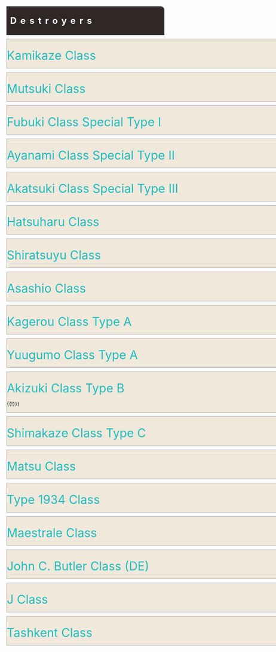 <div style="width: 80%; background: #2F2827; border-top-right-radius: 10px; margin: 10px; padding: 10px; letter-spacing: 10px;"><font size= 5 color =#FFFFFF>'''Destroyers'''</font></div>
<div style="background:#EFE8DB;border:#AAAAAA 1px solid;width:790px;margin:10px;border-top-right-radius: 10px;padding: 10px 0px 00px 0px;"><div class="toccolours mw-collapsible mw-collapsed"><font size="6" color="#1DBDC0" >Kamikaze Class</font>
<div class="mw-collapsible-content">
{{{!}} style = "width:100%" cellspacing = "1" style = ""
{{!}} align = "center" style="background: #D6C8B8; width: 500px; letter-spacing: 2px;" {{!}}<font size="4">'''Kamikaze Kai''' </font><br /><font size="2">''ID 24209'' </font>
{{!}} align = "center" style="background: #D6C8B8; width: 500px; letter-spacing: 2px;" {{!}}<font size="4">'''Harukaze Kai''' </font><br /><font size="2">''ID 24386'' </font>
{{!}} align = "center" style="background: #D6C8B8; width: 500px; letter-spacing: 2px;" {{!}}<font size="4">'''Asakaze Kai''' </font><br /><font size="2">''ID 27613'' </font>
{{!}} align = "center" style="background: #D6C8B8; width: 500px; letter-spacing: 2px;" {{!}}<font size="4">'''Matsukaze Kai''' </font><br /><font size="2">''ID 28880'' </font>
{{!}}- 
{{!}} style="background: #EFE8DB;" {{!}}{{ShipCardKai|Kamikaze/Kai|size=175px|align=center}}
{{!}} style="background: #EFE8DB;" {{!}}{{ShipCardKai|Harukaze/Kai|size=175px|align=center}}
{{!}} style="background: #EFE8DB;" {{!}}{{ShipCardKai|Asakaze/Kai|size=175px|align=center}}
{{!}} style="background: #EFE8DB;" {{!}}{{ShipCardKai|Matsukaze/Kai|size=175px|align=center}}
{{!}}- 
{{!}} align = "center" style="background: #D6C8B8; letter-spacing: 2px;" {{!}}<font  size="4">'''Hatakaze Kai''' </font><br /><font size="2">''ID 32079'' </font>
{{!}} align = "center" style="background: #D6C8B8; width: 500px; letter-spacing: 2px;" {{!}}<font  size="4">'''Empty''' </font><br /><font size="2">''Empty'' </font>
{{!}} align = "center" style="background: #D6C8B8; width: 500px; letter-spacing: 2px;" {{!}}<font size="4">'''Empty''' </font><br /><font size="2">''Empty'' </font>
{{!}} align = "center" style="background: #D6C8B8; width: 500px; letter-spacing: 2px;" {{!}}<font size="4">'''Empty''' </font><br /><font size="2">''Empty'' </font>
{{!}}- 
{{!}} style="background: #EFE8DB;" {{!}}{{ShipCardKai|Hatakaze/Kai|size=175px|align=center}}
{{!}} style="background: #EFE8DB;" {{!}}[[File:Empty ship slot.png|175px|center]]
{{!}} style="background: #EFE8DB;" {{!}}[[File:Empty ship slot.png|175px|center]]
{{!}} style="background: #EFE8DB;" {{!}}[[File:Empty ship slot.png|175px|center]]
{{!}}-
{{!}}}
</div></div></div>

<div style="background:#EFE8DB;border:#AAAAAA 1px solid;width:790px;margin:10px;border-top-right-radius: 10px;padding: 10px 0px 00px 0px;"><div class="toccolours mw-collapsible mw-collapsed"><font size="6" color="#1DBDC0" >Mutsuki Class</font>
<div class="mw-collapsible-content">
{{{!}} style = "width:100%" cellspacing = "1" style = ""
{{!}} align = "center" style="background: #D6C8B8; width: 500px; letter-spacing: 2px;" {{!}}<font  size="4">'''Mutsuki Kai Ni''' </font><br /><font size="2">''ID 14710'' </font>
{{!}} align = "center" style="background: #D6C8B8; width: 500px; letter-spacing: 2px;" {{!}}<font size="4">'''Kisaragi Kai Ni''' </font><br /><font size="2">''ID 14696'' </font>
{{!}} align = "center" style="background: #D6C8B8; width: 500px; letter-spacing: 2px;" {{!}}<font  size="4">'''Yayoi Kai''' </font><br /><font size="2">''ID 1448'' </font>
{{!}} align = "center" style="background: #D6C8B8; width: 500px; letter-spacing: 2px;" {{!}}<font  size="4">'''Uzuki Kai''' </font><br /><font size="2">''ID 4236'' </font>
{{!}}- 
{{!}} style="background: #EFE8DB;" {{!}}{{ShipCardKai|Mutsuki/Kai Ni|size=175px|align=center}}
{{!}} style="background: #EFE8DB;" {{!}}{{ShipCardKai|Kisaragi/Kai Ni|size=175px|align=center}}
{{!}} style="background: #EFE8DB;" {{!}}{{ShipCardKai|Yayoi/Kai|size=175px|align=center}}
{{!}} style="background: #EFE8DB;" {{!}}{{ShipCardKai|Uzuki/Kai|size=175px|align=center}}
{{!}}- 
{{!}} align = "center" style="background: #D6C8B8; letter-spacing: 2px;" {{!}}<font  size="4">'''Satsuki Kai Ni''' </font><br /><font size="2">''ID 20338'' </font>
{{!}} align = "center" style="background: #D6C8B8; letter-spacing: 2px;" {{!}}<font  size="4">'''Minazuki Kai''' </font><br /><font size="2">''ID 25981'' </font>
{{!}} align = "center" style="background: #D6C8B8; letter-spacing: 2px;" {{!}}<font  size="4">'''Fumizuki Kai''' </font><br /><font size="2">''ID 21173'' </font>
{{!}} align = "center" style="background: #D6C8B8; letter-spacing: 2px;" {{!}}<font  size="4">'''Nagatsuki Kai''' </font><br /><font size="2">''ID 21437'' </font>
{{!}}- 
{{!}} style="background: #EFE8DB;" {{!}}{{ShipCardKai|Satsuki/Kai Ni|size=175px|align=center}}
{{!}} style="background: #EFE8DB;" {{!}}{{ShipCardKai|Minazuki/Kai|size=175px|align=center}}
{{!}} style="background: #EFE8DB;" {{!}}{{ShipCardKai|Fumizuki/Kai|size=175px|align=center}}
{{!}} style="background: #EFE8DB;" {{!}}{{ShipCardKai|Nagatsuki/Kai|size=175px|align=center}}
{{!}}-
{{!}} align = "center" style="background: #D6C8B8; letter-spacing: 2px;" {{!}}<font  size="4">'''Kikuzuki Kai''' </font><br /><font size="2">''ID 21400'' </font>
{{!}} align = "center" style="background: #D6C8B8; width: 500px; letter-spacing: 2px;" {{!}}<font  size="4">'''Mikazuki Kai''' </font><br /><font size="2">''ID 20323'' </font>
{{!}} align = "center" style="background: #D6C8B8; width: 500px; letter-spacing: 2px;" {{!}}<font size="4">'''Mochizuki Kai''' </font><br /><font size="2">''21086'' </font>
{{!}} align = "center" style="background: #D6C8B8; width: 500px; letter-spacing: 2px;" {{!}}<font size="4">'''Empty''' </font><br /><font size="2">''Empty'' </font>
{{!}}- 
{{!}} style="background: #EFE8DB;" {{!}}{{ShipCardKai|Kikuzuki/Kai|size=175px|align=center}}
{{!}} style="background: #EFE8DB;" {{!}}{{ShipCardKai|Mikazuki/Kai|size=175px|align=center}}
{{!}} style="background: #EFE8DB;" {{!}}{{ShipCardKai|Mochizuki/Kai|size=175px|align=center}}
{{!}} style="background: #EFE8DB;" {{!}}[[File:Empty ship slot.png|175px|center]]
{{!}}-
{{!}}}
</div></div></div>

<div style="background:#EFE8DB;border:#AAAAAA 1px solid;width:790px;margin:10px;border-top-right-radius: 10px;padding: 10px 0px 00px 0px;"><div class="toccolours mw-collapsible mw-collapsed"><font size="6" color="#1DBDC0" >Fubuki Class Special Type I</font>
<div class="mw-collapsible-content">
{{{!}} style = "width:100%" cellspacing = "1" style = ""
{{!}} align = "center" style="background: #D6C8B8; width: 500px; letter-spacing: 2px;" {{!}}<font  size="4">'''Fubuki Kai Ni''' </font><br /><font size="2">''ID 1'' </font>
{{!}} align = "center" style="background: #D6C8B8; width: 500px; letter-spacing: 2px;" {{!}}<font size="4">'''Shirayuki Kai''' </font><br /><font size="2">''ID 1602'' </font>
{{!}} align = "center" style="background: #D6C8B8; width: 500px; letter-spacing: 2px;" {{!}}<font  size="4">'''Hatsuyuki Kai''' </font><br /><font size="2">''ID 21430'' </font>
{{!}} align = "center" style="background: #D6C8B8; width: 500px; letter-spacing: 2px;" {{!}}<font  size="4">'''Miyuki Kai''' </font><br /><font size="2">''ID 21148'' </font>
{{!}}- 
{{!}} style="background: #EFE8DB;" {{!}}{{ShipCardKai|Fubuki/Kai Ni|size=175px|align=center}}
{{!}} style="background: #EFE8DB;" {{!}}{{ShipCardKai|Shirayuki/Kai|size=175px|align=center}}
{{!}} style="background: #EFE8DB;" {{!}}{{ShipCardKai|Hatsuyuki/Kai|size=175px|align=center}}
{{!}} style="background: #EFE8DB;" {{!}}{{ShipCardKai|Miyuki/Kai|size=175px|align=center}}
{{!}}- 
{{!}} align = "center" style="background: #D6C8B8; letter-spacing: 2px;" {{!}}<font  size="4">'''Murakumo Kai Ni''' </font><br /><font size="2">''ID 14314'' </font>
{{!}} align = "center" style="background: #D6C8B8; width: 500px; letter-spacing: 2px;" {{!}}<font size="4">'''Usugumo Kai''' </font><br /><font size="2">''ID 49839'' </font>
{{!}} align = "center" style="background: #D6C8B8; width: 500px; letter-spacing: 2px;" {{!}}<font  size="4">'''Isonami Kai''' </font><br /><font size="2">''ID 21121'' </font>
{{!}} align = "center" style="background: #D6C8B8; width: 500px; letter-spacing: 2px;" {{!}}<font size="4">'''Uranami Kai''' </font><br /><font size="2">''26794'' </font>
{{!}}- 
{{!}} style="background: #EFE8DB;" {{!}}{{ShipCardKai|Murakumo/Kai Ni|size=175px|align=center}}
{{!}} style="background: #EFE8DB;" {{!}}{{ShipCardKai|Usugumo/Kai|size=175px|align=center}}
{{!}} style="background: #EFE8DB;" {{!}}{{ShipCardKai|Isonami/Kai|size=175px|align=center}}
{{!}} style="background: #EFE8DB;" {{!}}{{ShipCardKai|Uranami/Kai|size=175px|align=center}}
{{!}}-
{{!}}}
</div></div></div>

<div style="background:#EFE8DB;border:#AAAAAA 1px solid;width:790px;margin:10px;border-top-right-radius: 10px;padding: 10px 0px 00px 0px;"><div class="toccolours mw-collapsible mw-collapsed"><font size="6" color="#1DBDC0" >Ayanami Class Special Type II</font>
<div class="mw-collapsible-content">
{{{!}} style = "width:100%" cellspacing = "1" style = ""
{{!}} align = "center" style="background: #D6C8B8; width: 500px; letter-spacing: 2px;" {{!}}<font size="4">'''Ayanami Kai Ni''' </font><br /><font size="2">''ID 5064'' </font>
{{!}} align = "center" style="background: #D6C8B8; width: 500px; letter-spacing: 2px;" {{!}}<font size="4">'''Shikinami Kai Ni''' </font><br /><font size="2">''ID 21366'' </font>
{{!}} align = "center" style="background: #D6C8B8; width: 500px; letter-spacing: 2px;" {{!}}<font  size="4">'''Amagiri Kai''' </font><br /><font size="2">''ID 32314'' </font>
{{!}} align = "center" style="background: #D6C8B8; width: 500px; letter-spacing: 2px;" {{!}}<font  size="4">'''Sagiri Kai''' </font><br /><font size="2">''ID 32044'' </font>
{{!}}- 
{{!}} style="background: #EFE8DB;" {{!}}{{ShipCardKai|Ayanami/Kai Ni|size=175px|align=center}}
{{!}} style="background: #EFE8DB;" {{!}}{{ShipCardKai|Shikinami/Kai Ni|size=175px|align=center}}
{{!}} style="background: #EFE8DB;" {{!}}{{ShipCardKai|Amagiri/Kai|size=175px|align=center}}
{{!}} style="background: #EFE8DB;" {{!}}{{ShipCardKai|Sagiri/Kai|size=175px|align=center}}
{{!}}- 
{{!}} align = "center" style="background: #D6C8B8; width: 500px; letter-spacing: 2px;" {{!}}<font  size="4">'''Oboro Kai''' </font><br /><font size="2">''ID 24854'' </font>
{{!}} align = "center" style="background: #D6C8B8; width: 500px; letter-spacing: 2px;" {{!}}<font size="4">'''Akebono Kai''' </font><br /><font size="2">''ID 21153'' </font>
{{!}} align = "center" style="background: #D6C8B8; width: 500px; letter-spacing: 2px;" {{!}}<font  size="4">'''Sazanami Kai''' </font><br /><font size="2">''ID 21143'' </font>
{{!}} align = "center" style="background: #D6C8B8; width: 500px; letter-spacing: 2px;" {{!}}<font  size="4">'''Ushio Kai Ni''' </font><br /><font size="2">''ID 8692'' </font>
{{!}}- 
{{!}} style="background: #EFE8DB;" {{!}}{{ShipCardKai|Oboro/Kai|size=175px|align=center}}
{{!}} style="background: #EFE8DB;" {{!}}{{ShipCardKai|Akebono/Kai|size=175px|align=center}}
{{!}} style="background: #EFE8DB;" {{!}}{{ShipCardKai|Sazanami/Kai|size=175px|align=center}}
{{!}} style="background: #EFE8DB;" {{!}}{{ShipCardKai|Ushio/Kai Ni|size=175px|align=center}}
{{!}}-
{{!}}}
</div></div></div>

<div style="background:#EFE8DB;border:#AAAAAA 1px solid;width:790px;margin:10px;border-top-right-radius: 10px;padding: 10px 0px 00px 0px;"><div class="toccolours mw-collapsible mw-collapsed"><font size="6" color="#1DBDC0" >Akatsuki Class Special Type III</font>
<div class="mw-collapsible-content">
{{{!}} style = "width:100%" cellspacing = "1" style = ""
{{!}} align = "center" style="background: #D6C8B8; width: 500px; letter-spacing: 2px;" {{!}}<font size="4">'''Akatsuki Kai Ni''' </font><br /><font size="2">''ID 1099'' </font>
{{!}} align = "center" style="background: #D6C8B8; width: 500px; letter-spacing: 2px;" {{!}}<font  size="4">'''Верный''' </font><br /><font size="2">''ID 19'' </font>
{{!}} align = "center" style="background: #D6C8B8; width: 500px; letter-spacing: 2px;" {{!}}<font  size="4">'''Ikazuchi Kai''' </font><br /><font size="2">''ID 4249'' </font>
{{!}} align = "center" style="background: #D6C8B8; width: 500px; letter-spacing: 2px;" {{!}}<font size="4">'''Inazuma Kai''' </font><br /><font size="2">''ID 4342'' </font>
{{!}}- 
{{!}} style="background: #EFE8DB;" {{!}}{{ShipCardKai|Akatsuki/Kai Ni|size=175px|align=center}}
{{!}} style="background: #EFE8DB;" {{!}}{{ShipCardKai|Hibiki/Kai Ni|size=175px|align=center}}
{{!}} style="background: #EFE8DB;" {{!}}{{ShipCardKai|Ikazuchi/Kai|size=175px|align=center}}
{{!}} style="background: #EFE8DB;" {{!}}{{ShipCardKai|Inazuma/Kai|size=175px|align=center}}
{{!}}- 
{{!}}}
</div></div></div>

<div style="background:#EFE8DB;border:#AAAAAA 1px solid;width:790px;margin:10px;border-top-right-radius: 10px;padding: 10px 0px 00px 0px;"><div class="toccolours mw-collapsible mw-collapsed"><font size="6" color="#1DBDC0" >Hatsuharu Class</font>
<div class="mw-collapsible-content">
{{{!}} style = "width:100%" cellspacing = "1" style = ""
{{!}} align = "center" style="background: #D6C8B8; width: 500px; letter-spacing: 2px;" {{!}}<font size="4">'''Hatsuharu Kai''' </font><br /><font size="2">''ID 8278'' </font>
{{!}} align = "center" style="background: #D6C8B8; width: 500px; letter-spacing: 2px;" {{!}}<font  size="4">'''Nenohi Kai''' </font><br /><font size="2">''ID 21441'' </font>
{{!}} align = "center" style="background: #D6C8B8; width: 500px; letter-spacing: 2px;" {{!}}<font  size="4">'''Wakaba Kai''' </font><br /><font size="2">''ID 21474'' </font>
{{!}} align = "center" style="background: #D6C8B8; width: 500px; letter-spacing: 2px;" {{!}}<font size="4">'''Hatsushimo Kai Ni''' </font><br /><font size="2">''ID 11288'' </font>
{{!}}- 
{{!}} style="background: #EFE8DB;" {{!}}{{ShipCardKai|Hatsuharu/Kai|size=175px|align=center}}
{{!}} style="background: #EFE8DB;" {{!}}{{ShipCardKai|Nenohi/Kai|size=175px|align=center}}
{{!}} style="background: #EFE8DB;" {{!}}{{ShipCardKai|Wakaba/Kai|size=175px|align=center}}
{{!}} style="background: #EFE8DB;" {{!}}{{ShipCardKai|Hatsushimo/Kai Ni|size=175px|align=center}}
{{!}}- 
{{!}}-
{{!}} align = "center" style="background: #D6C8B8; letter-spacing: 2px;" {{!}}<font  size="4">'''Ariake Kai''' </font><br /><font size="2">''ID 51147'' </font>
{{!}} align = "center" style="background: #D6C8B8; width: 500px; letter-spacing: 2px;" {{!}}<font size="4">'''Empty''' </font><br /><font size="2">''Empty'' </font>
{{!}} align = "center" style="background: #D6C8B8; width: 500px; letter-spacing: 2px;" {{!}}<font size="4">'''Empty''' </font><br /><font size="2">''Empty'' </font>
{{!}} align = "center" style="background: #D6C8B8; width: 500px; letter-spacing: 2px;" {{!}}<font size="4">'''Empty''' </font><br /><font size="2">''Empty'' </font>
{{!}}- 
{{!}} style="background: #EFE8DB;" {{!}}{{ShipCardKai|Ariake/Kai|size=175px|align=center}}
{{!}} style="background: #EFE8DB;" {{!}}[[File:Empty ship slot.png|175px|center]]
{{!}} style="background: #EFE8DB;" {{!}}[[File:Empty ship slot.png|175px|center]]
{{!}} style="background: #EFE8DB;" {{!}}[[File:Empty ship slot.png|175px|center]]
{{!}}-
{{!}}}
</div></div></div>

<div style="background:#EFE8DB;border:#AAAAAA 1px solid;width:790px;margin:10px;border-top-right-radius: 10px;padding: 10px 0px 00px 0px;"><div class="toccolours mw-collapsible mw-collapsed"><font size="6" color="#1DBDC0" >Shiratsuyu Class</font>
<div class="mw-collapsible-content">
{{{!}} style = "width:100%" cellspacing = "1" style = ""
{{!}} align = "center" style="background: #D6C8B8; width: 500px; letter-spacing: 2px;" {{!}}<font size="4">'''Shiratsuyu Kai Ni''' </font><br /><font size="2">''ID 1121'' </font>
{{!}} align = "center" style="background: #D6C8B8; width: 500px; letter-spacing: 2px;" {{!}}<font size="4">'''Shigure Kai Ni''' </font><br /><font size="2">''ID 52'' </font>
{{!}} align = "center" style="background: #D6C8B8; width: 500px; letter-spacing: 2px;" {{!}}<font  size="4">'''Murasame Kai Ni''' </font><br /><font size="2">''ID 1149'' </font>
{{!}} align = "center" style="background: #D6C8B8; width: 500px; letter-spacing: 2px;" {{!}}<font size="4">'''Yuudachi Kai Ni''' </font><br /><font size="2">''ID 449'' </font>
{{!}}- 
{{!}} style="background: #EFE8DB;" {{!}}{{ShipCardKai|Shiratsuyu/Kai Ni|size=175px|align=center}}
{{!}} style="background: #EFE8DB;" {{!}}{{ShipCardKai|Shigure/Kai Ni|size=175px|align=center}}
{{!}} style="background: #EFE8DB;" {{!}}{{ShipCardKai|Murasame/Kai Ni|size=175px|align=center}}
{{!}} style="background: #EFE8DB;" {{!}}{{ShipCardKai|Yuudachi/Kai Ni|size=175px|align=center}}
{{!}}- 
{{!}} align = "center" style="background: #D6C8B8; letter-spacing: 2px;" {{!}}<font  size="4">'''Harusame Kai''' </font><br /><font size="2">''ID 6692'' </font>
{{!}} align = "center" style="background: #D6C8B8; letter-spacing: 2px;" {{!}}<font  size="4">'''Samidare Kai''' </font><br /><font size="2">''ID 21667'' </font>
{{!}} align = "center" style="background: #D6C8B8; letter-spacing: 2px;" {{!}}<font  size="4">'''Umikaze Kai Ni''' </font><br /><font size="2">''ID 18442'' </font>
{{!}} align = "center" style="background: #D6C8B8; letter-spacing: 2px;" {{!}}<font  size="4">'''Yamakaze Kai''' </font><br /><font size="2">''ID 27774'' </font>
{{!}}- 
{{!}} style="background: #EFE8DB;" {{!}}{{ShipCardKai|Harusame/Kai|size=175px|align=center}}
{{!}} style="background: #EFE8DB;" {{!}}{{ShipCardKai|Samidare/Kai|size=175px|align=center}}
{{!}} style="background: #EFE8DB;" {{!}}{{ShipCardKai|Umikaze/Kai Ni|size=175px|align=center}}
{{!}} style="background: #EFE8DB;" {{!}}{{ShipCardKai|Yamakaze/Kai|size=175px|align=center}}
{{!}}-
{{!}} align = "center" style="background: #D6C8B8; letter-spacing: 2px;" {{!}}<font  size="4">'''Kawakaze Kai Ni''' </font><br /><font size="2">''ID 17751'' </font>
{{!}} align = "center" style="background: #D6C8B8; width: 500px; letter-spacing: 2px;" {{!}}<font  size="4">'''Suzukaze Kai''' </font><br /><font size="2">''ID 21729'' </font>
{{!}} align = "center" style="background: #D6C8B8; width: 500px; letter-spacing: 2px;" {{!}}<font size="4">'''Empty''' </font><br /><font size="2">''Empty'' </font>
{{!}} align = "center" style="background: #D6C8B8; width: 500px; letter-spacing: 2px;" {{!}}<font size="4">'''Empty''' </font><br /><font size="2">''Empty'' </font>
{{!}}- 
{{!}} style="background: #EFE8DB;" {{!}}{{ShipCardKai|Kawakaze/Kai Ni|size=175px|align=center}}
{{!}} style="background: #EFE8DB;" {{!}}{{ShipCardKai|Suzukaze/Kai|size=175px|align=center}}
{{!}} style="background: #EFE8DB;" {{!}}[[File:Empty ship slot.png|175px|center]]
{{!}} style="background: #EFE8DB;" {{!}}[[File:Empty ship slot.png|175px|center]]
{{!}}-
{{!}}}
</div></div></div>

<div style="background:#EFE8DB;border:#AAAAAA 1px solid;width:790px;margin:10px;border-top-right-radius: 10px;padding: 10px 0px 00px 0px;"><div class="toccolours mw-collapsible mw-collapsed"><font size="6" color="#1DBDC0" >Asashio Class</font>
<div class="mw-collapsible-content">
{{{!}} style = "width:100%" cellspacing = "1" style = ""
{{!}} align = "center" style="background: #D6C8B8; width: 500px; letter-spacing: 2px;" {{!}}<font size="4">'''Asashio Kai Ni''' </font><br /><font size="2">''ID 21425'' </font>
{{!}} align = "center" style="background: #D6C8B8; width: 500px; letter-spacing: 2px;" {{!}}<font size="4">'''Asashio Kai Ni D''' </font><br /><font size="2">''ID 28557'' </font>
{{!}} align = "center" style="background: #D6C8B8; width: 500px; letter-spacing: 2px;" {{!}}<font  size="4">'''Ooshio Kai Ni''' </font><br /><font size="2">''ID 21484'' </font>
{{!}} align = "center" style="background: #D6C8B8; width: 500px; letter-spacing: 2px;" {{!}}<font size="4">'''Michishio Kai Ni''' </font><br /><font size="2">''ID 21489'' </font>
{{!}}- 
{{!}} style="background: #EFE8DB;" {{!}}{{ShipCardKai|Asashio/Kai Ni|size=175px|align=center}}
{{!}} style="background: #EFE8DB;" {{!}}{{ShipCardKai|Asashio/Kai Ni D|size=175px|align=center}}
{{!}} style="background: #EFE8DB;" {{!}}{{ShipCardKai|Ooshio/Kai Ni|size=175px|align=center}}
{{!}} style="background: #EFE8DB;" {{!}}{{ShipCardKai|Michishio/Kai Ni|size=175px|align=center}}
{{!}}- 
{{!}} align = "center" style="background: #D6C8B8; letter-spacing: 2px;" {{!}}<font size="4">'''Arashio Kai Ni''' </font><br /><font size="2">''ID 21473'' </font>
{{!}} align = "center" style="background: #D6C8B8; letter-spacing: 2px;" {{!}}<font size="4">'''Asagumo Kai''' </font><br /><font size="2">''ID 9191'' </font>
{{!}} align = "center" style="background: #D6C8B8; letter-spacing: 2px;" {{!}}<font size="4">'''Yamagumo Kai''' </font><br /><font size="2">''ID 12157'' </font>
{{!}} align = "center" style="background: #D6C8B8; letter-spacing: 2px;" {{!}}<font size="4">'''Minegumo Kai''' </font><br /><font size="2">''ID 43280'' </font>
{{!}}- 
{{!}} style="background: #EFE8DB;" {{!}}{{ShipCardKai|Arashio/Kai Ni|size=175px|align=center}}
{{!}} style="background: #EFE8DB;" {{!}}{{ShipCardKai|Asagumo/Kai|size=175px|align=center}}
{{!}} style="background: #EFE8DB;" {{!}}{{ShipCardKai|Yamagumo/Kai|size=175px|align=center}}
{{!}} style="background: #EFE8DB;" {{!}}{{ShipCardKai|Minegumo/Kai|size=175px|align=center}}
{{!}}-
{{!}} align = "center" style="background: #D6C8B8; letter-spacing: 2px;" {{!}}<font size="4">'''Arare Kai Ni''' </font><br /><font size="2">''ID 21483'' </font>
{{!}} align = "center" style="background: #D6C8B8; letter-spacing: 2px;" {{!}}<font  size="4">'''Kasumi Kai Ni''' </font><br /><font size="2">''ID 21655'' </font>
{{!}} align = "center" style="background: #D6C8B8; width: 500px; letter-spacing: 2px;" {{!}}<font  size="4">'''Kasumi Kai Ni B''' </font><br /><font size="2">''ID 28556'' </font>
{{!}} align = "center" style="background: #D6C8B8; width: 500px; letter-spacing: 2px;" {{!}}<font size="4">'''Empty''' </font><br /><font size="2">''Empty'' </font>
{{!}}- 
{{!}} style="background: #EFE8DB;" {{!}}{{ShipCardKai|Arare/Kai Ni|size=175px|align=center}}
{{!}} style="background: #EFE8DB;" {{!}}{{ShipCardKai|Kasumi/Kai Ni|size=175px|align=center}}
{{!}} style="background: #EFE8DB;" {{!}}{{ShipCardKai|Kasumi/Kai Ni B|size=175px|align=center}}
{{!}} style="background: #EFE8DB;" {{!}}[[File:Empty ship slot.png|175px|center]]
{{!}}-
{{!}}}
</div></div></div>

<div style="background:#EFE8DB;border:#AAAAAA 1px solid;width:790px;margin:10px;border-top-right-radius: 10px;padding: 10px 0px 00px 0px;"><div class="toccolours mw-collapsible mw-collapsed"><font size="6" color="#1DBDC0" >Kagerou Class Type A</font>
<div class="mw-collapsible-content">
{{{!}} style = "width:100%" cellspacing = "1" style = ""
{{!}} align = "center" style="background: #D6C8B8; width: 500px; letter-spacing: 2px;" {{!}}<font size="4">'''Kagerou Kai Ni''' </font><br /><font size="2">''ID 18059'' </font>
{{!}} align = "center" style="background: #D6C8B8; width: 500px; letter-spacing: 2px;" {{!}}<font size="4">'''Shiranui Kai Ni''' </font><br /><font size="2">''ID 17608'' </font>
{{!}} align = "center" style="background: #D6C8B8; width: 500px; letter-spacing: 2px;" {{!}}<font size="4">'''Kuroshio Kai Ni''' </font><br /><font size="2">''ID 21735'' </font>
{{!}} align = "center" style="background: #D6C8B8; width: 500px; letter-spacing: 2px;" {{!}}<font size="4">'''Oyashio Kai''' </font><br /><font size="2">''ID 24625'' </font>
{{!}}- 
{{!}} style="background: #EFE8DB;" {{!}}{{ShipCardKai|Kagerou/Kai Ni|size=175px|align=center}}
{{!}} style="background: #EFE8DB;" {{!}}{{ShipCardKai|Shiranui/Kai Ni|size=175px|align=center}}
{{!}} style="background: #EFE8DB;" {{!}}{{ShipCardKai|Kuroshio/Kai Ni|size=175px|align=center}}
{{!}} style="background: #EFE8DB;" {{!}}{{ShipCardKai|Oyashio/Kai|size=175px|align=center}}
{{!}}- 
{{!}} align = "center" style="background: #D6C8B8; letter-spacing: 2px;" {{!}}<font  size="4">'''Hatsukaze Kai''' </font><br /><font size="2">''ID 11952'' </font>
{{!}} align = "center" style="background: #D6C8B8; letter-spacing: 2px;" {{!}}<font  size="4">'''Yukikaze Kai''' </font><br /><font size="2">''ID 462'' </font>
{{!}} align = "center" style="background: #D6C8B8; letter-spacing: 2px;" {{!}}<font  size="4">'''Amatsukaze Kai''' </font><br /><font size="2">''ID 3317'' </font>
{{!}} align = "center" style="background: #D6C8B8; letter-spacing: 2px;" {{!}}<font  size="4">'''Tokitsukaze Kai''' </font><br /><font size="2">''ID 6768'' </font>
{{!}}- 
{{!}} style="background: #EFE8DB;" {{!}}{{ShipCardKai|Hatsukaze/Kai|size=175px|align=center}}
{{!}} style="background: #EFE8DB;" {{!}}{{ShipCardKai|Yukikaze/Kai|size=175px|align=center}}
{{!}} style="background: #EFE8DB;" {{!}}{{ShipCardKai|Amatsukaze/Kai|size=175px|align=center}}
{{!}} style="background: #EFE8DB;" {{!}}{{ShipCardKai|Tokitsukaze/Kai|size=175px|align=center}}
{{!}}-
{{!}} align = "center" style="background: #D6C8B8; letter-spacing: 2px;" {{!}}<font  size="4">'''Urakaze D Kai''' </font><br /><font size="2">''ID 9146'' </font>
{{!}} align = "center" style="background: #D6C8B8; width: 500px; letter-spacing: 2px;" {{!}}<font  size="4">'''Isokaze B Kai''' </font><br /><font size="2">''ID 15121'' </font>
{{!}} align = "center" style="background: #D6C8B8; width: 500px; letter-spacing: 2px;" {{!}}<font size="4">'''Hamakaze B Kai''' </font><br /><font size="2">''ID 3315'' </font>
{{!}} align = "center" style="background: #D6C8B8; width: 500px; letter-spacing: 2px;" {{!}}<font size="4">'''Tanikaze D Kai''' </font><br /><font size="2">''ID 3330'' </font>
{{!}}- 
{{!}} style="background: #EFE8DB;" {{!}}{{ShipCardKai|Urakaze/D Kai|size=175px|align=center}}
{{!}} style="background: #EFE8DB;" {{!}}{{ShipCardKai|Isokaze/B Kai|size=175px|align=center}}
{{!}} style="background: #EFE8DB;" {{!}}{{ShipCardKai|Hamakaze/B Kai|size=175px|align=center}}
{{!}} style="background: #EFE8DB;" {{!}}{{ShipCardKai|Tanikaze/D Kai|size=175px|align=center}}
{{!}}-
{{!}} align = "center" style="background: #D6C8B8; letter-spacing: 2px;" {{!}}<font  size="4">'''Nowaki Kai''' </font><br /><font size="2">''ID 9230'' </font>
{{!}} align = "center" style="background: #D6C8B8; width: 500px; letter-spacing: 2px;" {{!}}<font  size="4">'''Arashi Kai''' </font><br /><font size="2">''ID 20751'' </font>
{{!}} align = "center" style="background: #D6C8B8; width: 500px; letter-spacing: 2px;" {{!}}<font size="4">'''Hagikaze Kai''' </font><br /><font size="2">''ID 3304'' </font>
{{!}} align = "center" style="background: #D6C8B8; width: 500px; letter-spacing: 2px;" {{!}}<font size="4">'''Maikaze Kai''' </font><br /><font size="2">''ID 3330'' </font>
{{!}}- 
{{!}} style="background: #EFE8DB;" {{!}}{{ShipCardKai|Nowaki/Kai|size=175px|align=center}}
{{!}} style="background: #EFE8DB;" {{!}}{{ShipCardKai|Arashi/Kai|size=175px|align=center}}
{{!}} style="background: #EFE8DB;" {{!}}{{ShipCardKai|Hagikaze/Kai|size=175px|align=center}}
{{!}} style="background: #EFE8DB;" {{!}}{{ShipCardKai|Maikaze/Kai|size=175px|align=center}}
{{!}}-
{{!}} align = "center" style="background: #D6C8B8; letter-spacing: 2px;" {{!}}<font  size="4">'''Akigumo Kai''' </font><br /><font size="2">''ID 5176'' </font>
{{!}} align = "center" style="background: #D6C8B8; width: 500px; letter-spacing: 2px;" {{!}}<font size="4">'''Empty''' </font><br /><font size="2">''Empty'' </font>
{{!}} align = "center" style="background: #D6C8B8; width: 500px; letter-spacing: 2px;" {{!}}<font size="4">'''Empty''' </font><br /><font size="2">''Empty'' </font>
{{!}} align = "center" style="background: #D6C8B8; width: 500px; letter-spacing: 2px;" {{!}}<font size="4">'''Empty''' </font><br /><font size="2">''Empty'' </font>
{{!}}-
{{!}} style="background: #EFE8DB;" {{!}}{{ShipCardKai|Akigumo/Kai|size=175px|align=center}}
{{!}} style="background: #EFE8DB;" {{!}}[[File:Empty ship slot.png|175px|center]]
{{!}} style="background: #EFE8DB;" {{!}}[[File:Empty ship slot.png|175px|center]]
{{!}} style="background: #EFE8DB;" {{!}}[[File:Empty ship slot.png|175px|center]]
{{!}}-
{{!}}}
</div></div></div>

<div style="background:#EFE8DB;border:#AAAAAA 1px solid;width:790px;margin:10px;border-top-right-radius: 10px;padding: 10px 0px 00px 0px;"><div class="toccolours mw-collapsible mw-collapsed"><font size="6" color="#1DBDC0" >Yuugumo Class Type A</font>
<div class="mw-collapsible-content">
{{{!}} style = "width:100%" cellspacing = "1" style = ""
{{!}} align = "center" style="background: #D6C8B8; width: 500px; letter-spacing: 2px;" {{!}}<font  size="4">'''Yuugumo Kai Ni''' </font><br /><font size="2">''ID 9170'' </font>
{{!}} align = "center" style="background: #D6C8B8; width: 500px; letter-spacing: 2px;" {{!}}<font size="4">'''Makigumo Kai Ni''' </font><br /><font size="2">''ID 1514'' </font>
{{!}} align = "center" style="background: #D6C8B8; width: 500px; letter-spacing: 2px;" {{!}}<font size="4">'''Kazagumo Kai Ni''' </font><br /><font size="2">''ID 18663'' </font>
{{!}} align = "center" style="background: #D6C8B8; width: 500px; letter-spacing: 2px;" {{!}}<font size="4">'''Naganami Kai Ni''' </font><br /><font size="2">''ID 2200'' </font>
{{!}}- 
{{!}} style="background: #EFE8DB;" {{!}}{{ShipCardKai|Yuugumo/Kai Ni|size=175px|align=center}}
{{!}} style="background: #EFE8DB;" {{!}}{{ShipCardKai|Makigumo/Kai Ni|size=175px|align=center}}
{{!}} style="background: #EFE8DB;" {{!}}{{ShipCardKai|Kazagumo/Kai Ni|size=175px|align=center}}
{{!}} style="background: #EFE8DB;" {{!}}{{ShipCardKai|Naganami/Kai Ni|size=175px|align=center}}
{{!}}- 
{{!}} align = "center" style="background: #D6C8B8; letter-spacing: 2px;" {{!}}<font  size="4">'''Takanami Kai''' </font><br /><font size="2">''ID 15212'' </font>
{{!}} align = "center" style="background: #D6C8B8; letter-spacing: 2px;" {{!}}<font  size="4">'''Fujinami Kai''' </font><br /><font size="2">''ID 28879'' </font>
{{!}} align = "center" style="background: #D6C8B8; letter-spacing: 2px;" {{!}}<font  size="4">'''Hayanami Kai''' </font><br /><font size="2">''ID 43453'' </font>
{{!}} align = "center" style="background: #D6C8B8; letter-spacing: 2px;" {{!}}<font  size="4">'''Hamanami Kai''' </font><br /><font size="2">''ID 35683'' </font>
{{!}}- 
{{!}} style="background: #EFE8DB;" {{!}}{{ShipCardKai|Takanami/Kai|size=175px|align=center}}
{{!}} style="background: #EFE8DB;" {{!}}{{ShipCardKai|Fujinami/Kai|size=175px|align=center}}
{{!}} style="background: #EFE8DB;" {{!}}{{ShipCardKai|Hayanami/Kai|size=175px|align=center}}
{{!}} style="background: #EFE8DB;" {{!}}{{ShipCardKai|Hamanami/Kai|size=175px|align=center}}
{{!}}-
{{!}} align = "center" style="background: #D6C8B8; width: 500px; letter-spacing: 2px;" {{!}}<font size="4">'''Okinami Kai Ni''' </font><br /><font size="2">''ID 22866'' </font>
{{!}} align = "center" style="background: #D6C8B8; width: 500px; letter-spacing: 2px;" {{!}}<font size="4">'''Kishinami Kai''' </font><br /><font size="2">''ID 41488'' </font>
{{!}} align = "center" style="background: #D6C8B8; letter-spacing: 2px;" {{!}}<font  size="4">'''Asashimo Kai Ni''' </font><br /><font size="2">''ID 12416'' </font>
{{!}} align = "center" style="background: #D6C8B8; letter-spacing: 2px;" {{!}}<font  size="4">'''Hayashimo Kai''' </font><br /><font size="2">''ID 6777'' </font>
{{!}}-
{{!}} style="background: #EFE8DB;" {{!}}{{ShipCardKai|Okinami/Kai Ni|size=175px|align=center}}
{{!}} style="background: #EFE8DB;" {{!}}{{ShipCardKai|Kishinami/Kai|size=175px|align=center}}
{{!}} style="background: #EFE8DB;" {{!}}{{ShipCardKai|Asashimo/Kai Ni|size=175px|align=center}}
{{!}} style="background: #EFE8DB;" {{!}}{{ShipCardKai|Hayashimo/Kai|size=175px|align=center}}
{{!}}-
{{!}} align = "center" style="background: #D6C8B8; width: 500px; letter-spacing: 2px;" {{!}}<font size="4">'''Akishimo Kai''' </font><br /><font size="2">''ID 47644'' </font>
{{!}} align = "center" style="background: #D6C8B8; width: 500px; letter-spacing: 2px;" {{!}}<font size="4">'''Kiyoshimo Kai''' </font><br /><font size="2">''ID 6917'' </font>
{{!}} align = "center" style="background: #D6C8B8; width: 500px; letter-spacing: 2px;" {{!}}<font size="4">'''Empty''' </font><br /><font size="2">''Empty'' </font>
{{!}} align = "center" style="background: #D6C8B8; width: 500px; letter-spacing: 2px;" {{!}}<font size="4">'''Empty''' </font><br /><font size="2">''Empty'' </font>
{{!}}-
{{!}} style="background: #EFE8DB;" {{!}}{{ShipCardKai|Akishimo/Kai|size=175px|align=center}}
{{!}} style="background: #EFE8DB;" {{!}}{{ShipCardKai|Kiyoshimo/Kai|size=175px|align=center}}
{{!}} style="background: #EFE8DB;" {{!}}[[File:Empty ship slot.png|175px|center]]
{{!}} style="background: #EFE8DB;" {{!}}[[File:Empty ship slot.png|175px|center]]
{{!}}-
{{!}}}
</div></div></div>

<div style="background:#EFE8DB;border:#AAAAAA 1px solid;width:790px;margin:10px;border-top-right-radius: 10px;padding: 10px 0px 00px 0px;"><div class="toccolours mw-collapsible mw-collapsed"><font size="6" color="#1DBDC0" >Akizuki Class Type B</font>
<div class="mw-collapsible-content">
{{{!}} style = "width:100%" cellspacing = "1" style = ""
{{!}} align = "center" style="background: #D6C8B8; width: 500px; letter-spacing: 2px;" {{!}}<font size="4">'''Akizuki Kai''' </font><br /><font size="2">''ID 9171'' </font>
{{!}} align = "center" style="background: #D6C8B8; width: 500px; letter-spacing: 2px;" {{!}}<font size="4">'''Akizuki Kai''' </font><br /><font size="2">''ID 35252'' </font>
{{!}} align = "center" style="background: #D6C8B8; width: 500px; letter-spacing: 2px;" {{!}}<font size="4">'''Teruzuki Kai''' </font><br /><font size="2">''ID 18078'' </font>
{{!}} align = "center" style="background: #D6C8B8; width: 500px; letter-spacing: 2px;" {{!}}<font size="4">'''Suzutsuki Kai''' </font><br /><font size="2">''ID 34154'' </font>

{{!}}- 
{{!}} style="background: #EFE8DB;" {{!}}{{ShipCardKai|Akizuki/Kai|size=175px|align=center}}
{{!}} style="background: #EFE8DB;" {{!}}{{ShipCardKai|Akizuki/Kai|size=175px|align=center}}
{{!}} style="background: #EFE8DB;" {{!}}{{ShipCardKai|Teruzuki/Kai|size=175px|align=center}}
{{!}} style="background: #EFE8DB;" {{!}}{{ShipCardKai|Suzutsuki/Kai|size=175px|align=center}}

{{!}}-
{{!}} align = "center" style="background: #D6C8B8; width: 500px; letter-spacing: 2px;" {{!}}<font size="4">'''Hatsuzuki Kai''' </font><br /><font size="2">''ID 22799'' </font>
{{!}} align = "center" style="background: #D6C8B8; width: 500px; letter-spacing: 2px;" {{!}}<font size="4">'''Empty''' </font><br /><font size="2">''Empty'' </font>
{{!}} align = "center" style="background: #D6C8B8; width: 500px; letter-spacing: 2px;" {{!}}<font size="4">'''Empty''' </font><br /><font size="2">''Empty'' </font>
{{!}} align = "center" style="background: #D6C8B8; width: 500px; letter-spacing: 2px;" {{!}}<font size="4">'''Empty''' </font><br /><font size="2">''Empty'' </font>
{{!}}- 
{{!}} style="background: #EFE8DB;" {{!}}{{ShipCardKai|Hatsuzuki/Kai|size=175px|align=center}}
{{!}} style="background: #EFE8DB;" {{!}}[[File:Empty ship slot.png|175px|center]]
{{!}} style="background: #EFE8DB;" {{!}}[[File:Empty ship slot.png|175px|center]]
{{!}} style="background: #EFE8DB;" {{!}}[[File:Empty ship slot.png|175px|center]]
{{!}}-
{{!}}}
{{!}}}
</div></div></div>

<div style="background:#EFE8DB;border:#AAAAAA 1px solid;width:790px;margin:10px;border-top-right-radius: 10px;padding: 10px 0px 00px 0px;"><div class="toccolours mw-collapsible mw-collapsed"><font size="6" color="#1DBDC0" >Shimakaze Class Type C</font>
<div class="mw-collapsible-content">
{{{!}} style = "width:100%" cellspacing = "1" style = ""
{{!}} align = "center" style="background: #D6C8B8; width: 500px; letter-spacing: 2px;" {{!}}<font size="4">'''Shimakaze Kai''' </font><br /><font size="2">''ID 539'' </font>
{{!}} align = "center" style="background: #D6C8B8; width: 500px; letter-spacing: 2px;" {{!}}<font size="4">'''Empty''' </font><br /><font size="2">''Empty'' </font>
{{!}} align = "center" style="background: #D6C8B8; width: 500px; letter-spacing: 2px;" {{!}}<font size="4">'''Empty''' </font><br /><font size="2">''Empty'' </font>
{{!}} align = "center" style="background: #D6C8B8; width: 500px; letter-spacing: 2px;" {{!}}<font size="4">'''Empty''' </font><br /><font size="2">''Empty'' </font>
{{!}}- 
{{!}} style="background: #EFE8DB;" {{!}}{{ShipCardKai|Shimakaze/Kai|size=175px|align=center}}
{{!}} style="background: #EFE8DB;" {{!}}[[File:Empty ship slot.png|175px|center]]
{{!}} style="background: #EFE8DB;" {{!}}[[File:Empty ship slot.png|175px|center]]
{{!}} style="background: #EFE8DB;" {{!}}[[File:Empty ship slot.png|175px|center]]
{{!}}-
{{!}}}
</div></div></div>

<div style="background:#EFE8DB;border:#AAAAAA 1px solid;width:790px;margin:10px;border-top-right-radius: 10px;padding: 10px 0px 00px 0px;"><div class="toccolours mw-collapsible mw-collapsed"><font size="6" color="#1DBDC0" >Matsu Class</font>
<div class="mw-collapsible-content">
{{{!}} style = "width:100%" cellspacing = "1" style = ""
{{!}} align = "center" style="background: #D6C8B8; width: 500px; letter-spacing: 2px;" {{!}}<font size="4">'''Matsu Kai''' </font><br /><font size="2">''ID 50843'' </font>
{{!}} align = "center" style="background: #D6C8B8; width: 500px; letter-spacing: 2px;" {{!}}<font size="4">'''Empty''' </font><br /><font size="2">''Empty'' </font>
{{!}} align = "center" style="background: #D6C8B8; width: 500px; letter-spacing: 2px;" {{!}}<font size="4">'''Empty''' </font><br /><font size="2">''Empty'' </font>
{{!}} align = "center" style="background: #D6C8B8; width: 500px; letter-spacing: 2px;" {{!}}<font size="4">'''Empty''' </font><br /><font size="2">''Empty'' </font>
{{!}}- 
{{!}} style="background: #EFE8DB;" {{!}}{{ShipCardKai|Matsu/Kai|size=175px|align=center}}
{{!}} style="background: #EFE8DB;" {{!}}[[File:Empty ship slot.png|175px|center]]
{{!}} style="background: #EFE8DB;" {{!}}[[File:Empty ship slot.png|175px|center]]
{{!}} style="background: #EFE8DB;" {{!}}[[File:Empty ship slot.png|175px|center]]
{{!}}-
{{!}}}
</div></div></div>

<div style="background:#EFE8DB;border:#AAAAAA 1px solid;width:790px;margin:10px;border-top-right-radius: 10px;padding: 10px 0px 00px 0px;"><div class="toccolours mw-collapsible mw-collapsed"><font size="6" color="#1DBDC0" >Type 1934 Class</font>
<div class="mw-collapsible-content">
{{{!}} style = "width:100%" cellspacing = "1" style = ""
{{!}} align = "center" style="background: #D6C8B8; width: 500px; letter-spacing: 1px;" {{!}}<font  size="2">'''Z1 Zwei Leberecht Maass''' </font><br /><font size="2">''ID 2423'' </font>
{{!}} align = "center" style="background: #D6C8B8; width: 500px; letter-spacing: 1px;" {{!}}<font  size="2">'''Z3 Zwei Max Schultz''' </font><br /><font size="2">''ID 3017'' </font>
{{!}} align = "center" style="background: #D6C8B8; width: 500px; letter-spacing: 2px;" {{!}}<font size="4">'''Empty''' </font><br /><font size="2">''Empty'' </font>
{{!}} align = "center" style="background: #D6C8B8; width: 500px; letter-spacing: 2px;" {{!}}<font size="4">'''Empty''' </font><br /><font size="2">''Empty'' </font>
{{!}}- 
{{!}} style="background: #EFE8DB;" {{!}}{{ShipCardKai|Z1/Zwei|size=175px|align=center}}
{{!}} style="background: #EFE8DB;" {{!}}{{ShipCardKai|Z3/Zwei|size=175px|align=center}}
{{!}} style="background: #EFE8DB;" {{!}}[[File:Empty ship slot.png|175px|center]]
{{!}} style="background: #EFE8DB;" {{!}}[[File:Empty ship slot.png|175px|center]]
{{!}}-
{{!}}}
</div></div></div>

<div style="background:#EFE8DB;border:#AAAAAA 1px solid;width:790px;margin:10px;border-top-right-radius: 10px;padding: 10px 0px 00px 0px;"><div class="toccolours mw-collapsible mw-collapsed"><font size="6" color="#1DBDC0" >Maestrale Class</font>
<div class="mw-collapsible-content">
{{{!}} style = "width:100%" cellspacing = "1" style = ""
{{!}} align = "center" style="background: #D6C8B8; width: 500px; letter-spacing: 2px;" {{!}}<font size="4">'''Maestrale Kai''' </font><br /><font size="2">''ID 40926'' </font>
{{!}} align = "center" style="background: #D6C8B8; width: 500px; letter-spacing: 2px;" {{!}}<font size="4">'''Grecale Kai''' </font><br /><font size="2">''ID 46905'' </font>
{{!}} align = "center" style="background: #D6C8B8; width: 500px; letter-spacing: 2px;" {{!}}<font size="4">'''Libeccio Kai''' </font><br /><font size="2">''ID 17899'' </font>
{{!}} align = "center" style="background: #D6C8B8; width: 500px; letter-spacing: 2px;" {{!}}<font size="4">'''Empty''' </font><br /><font size="2">''Empty'' </font>
{{!}}- 
{{!}} style="background: #EFE8DB;" {{!}}{{ShipCardKai|Maestrale/Kai|size=175px|align=center}}
{{!}} style="background: #EFE8DB;" {{!}}{{ShipCardKai|Grecale/Kai|size=175px|align=center}}
{{!}} style="background: #EFE8DB;" {{!}}{{ShipCardKai|Libeccio/Kai|size=175px|align=center}}
{{!}} style="background: #EFE8DB;" {{!}}[[File:Empty ship slot.png|175px|center]]
{{!}}-
{{!}}}
</div></div></div>

<div style="background:#EFE8DB;border:#AAAAAA 1px solid;width:790px;margin:10px;border-top-right-radius: 10px;padding: 10px 0px 00px 0px;"><div class="toccolours mw-collapsible mw-collapsed"><font size="6" color="#1DBDC0" >John C. Butler Class (DE)</font>
<div class="mw-collapsible-content">
{{{!}} style = "width:100%" cellspacing = "1" style = ""
{{!}} align = "center" style="background: #D6C8B8; width: 500px; letter-spacing: 2px;" {{!}}<font   size="2">'''Samuel B. Roberts Kai''' </font><br /><font size="2">''ID 36971'' </font>
{{!}} align = "center" style="background: #D6C8B8; width: 500px; letter-spacing: 2px;" {{!}}<font size="4">'''Empty''' </font><br /><font size="2">''Empty'' </font>
{{!}} align = "center" style="background: #D6C8B8; width: 500px; letter-spacing: 2px;" {{!}}<font size="4">'''Empty''' </font><br /><font size="2">''Empty'' </font>
{{!}} align = "center" style="background: #D6C8B8; width: 500px; letter-spacing: 2px;" {{!}}<font size="4">'''Empty''' </font><br /><font size="2">''Empty'' </font>
{{!}}- 
{{!}} style="background: #EFE8DB;" {{!}}{{ShipCardKai|Samuel B. Roberts/Kai|size=175px|align=center}}
{{!}} style="background: #EFE8DB;" {{!}}[[File:Empty ship slot.png|175px|center]]
{{!}} style="background: #EFE8DB;" {{!}}[[File:Empty ship slot.png|175px|center]]
{{!}} style="background: #EFE8DB;" {{!}}[[File:Empty ship slot.png|175px|center]]
{{!}}-
{{!}}}
</div></div></div>

<div style="background:#EFE8DB;border:#AAAAAA 1px solid;width:790px;margin:10px;border-top-right-radius: 10px;padding: 10px 0px 00px 0px;"><div class="toccolours mw-collapsible mw-collapsed"><font size="6" color="#1DBDC0" >J Class</font>
<div class="mw-collapsible-content">
{{{!}} style = "width:100%" cellspacing = "1" style = ""
{{!}} align = "center" style="background: #D6C8B8; width: 500px; letter-spacing: 2px;" {{!}}<font  size="4">'''Jervis Kai''' </font><br /><font size="2">''ID 35308'' </font>
{{!}} align = "center" style="background: #D6C8B8; width: 500px; letter-spacing: 2px;" {{!}}<font size="4">'''Janus Kai''' </font><br /><font size="2">''47113'' </font>
{{!}} align = "center" style="background: #D6C8B8; width: 500px; letter-spacing: 2px;" {{!}}<font size="4">'''Empty''' </font><br /><font size="2">''Empty'' </font>
{{!}} align = "center" style="background: #D6C8B8; width: 500px; letter-spacing: 2px;" {{!}}<font size="4">'''Empty''' </font><br /><font size="2">''Empty'' </font>
{{!}}- 
{{!}} style="background: #EFE8DB;" {{!}}{{ShipCardKai|Jervis/Kai|size=175px|align=center}}
{{!}} style="background: #EFE8DB;" {{!}}{{ShipCardKai|Janus/Kai|size=175px|align=center}}
{{!}} style="background: #EFE8DB;" {{!}}[[File:Empty ship slot.png|175px|center]]
{{!}} style="background: #EFE8DB;" {{!}}[[File:Empty ship slot.png|175px|center]]
{{!}}-
{{!}}}
</div></div></div>

<div style="background:#EFE8DB;border:#AAAAAA 1px solid;width:790px;margin:10px;border-top-right-radius: 10px;padding: 10px 0px 00px 0px;"><div class="toccolours mw-collapsible mw-collapsed"><font size="6" color="#1DBDC0" >Tashkent Class</font>
<div class="mw-collapsible-content">
{{{!}} style = "width:100%" cellspacing = "1" style = ""
{{!}} align = "center" style="background: #D6C8B8; width: 500px; letter-spacing: 2px;" {{!}}<font  size="4">'''Ташкент Kai''' </font><br /><font size="2">''ID 35663'' </font>
{{!}} align = "center" style="background: #D6C8B8; width: 500px; letter-spacing: 2px;" {{!}}<font size="4">'''Empty''' </font><br /><font size="2">''Empty'' </font>
{{!}} align = "center" style="background: #D6C8B8; width: 500px; letter-spacing: 2px;" {{!}}<font size="4">'''Empty''' </font><br /><font size="2">''Empty'' </font>
{{!}} align = "center" style="background: #D6C8B8; width: 500px; letter-spacing: 2px;" {{!}}<font size="4">'''Empty''' </font><br /><font size="2">''Empty'' </font>
{{!}}- 
{{!}} style="background: #EFE8DB;" {{!}}{{ShipCardKai|Tashkent/Kai|size=175px|align=center}}
{{!}} style="background: #EFE8DB;" {{!}}[[File:Empty ship slot.png|175px|center]]
{{!}} style="background: #EFE8DB;" {{!}}[[File:Empty ship slot.png|175px|center]]
{{!}} style="background: #EFE8DB;" {{!}}[[File:Empty ship slot.png|175px|center]]
{{!}}-
{{!}}}
</div></div></div>